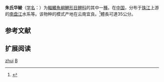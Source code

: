 {{Speciesbox
| name = 朱氏华鲮
| status = NE
| status_system = IUCN3.1
| image = 
| genus = Bangana
| species = zhui
| authority = Zheng et Chen, 1989
| synonyms = *''Sinilabeo zhui''<br /><small>Zheng & Chen, 1989</small>
}}

'''朱氏华鲮'''（[[学名|学名]]：{{lang|la|''Sinilabeo zhui''}}）为[[輻鰭魚綱|輻鰭魚綱]][[鯉形目|鯉形目]][[鲤科|鲤科]]的其中一[[種|種]]。在[[中国|中国]]，分布于[[珠江|珠江]]上游的[[南盘江|南盘江]]水系等。该物种的模式产地在云南宜良。<ref name='id6089'>{{cite web| url =http://www.bioinfo.cn/db05/BjdwSpecies.php?action=view&id=6089| title =朱氏华鲮| work =中国动物物种编目数据库| publisher =中国科学院微生物研究所| author =中国科学院动物研究所| accessdate =2009-04-11| deadurl =yes| archiveurl =https://web.archive.org/web/20160305064951/http://www.bioinfo.cn/db05/BjdwSpecies.php?action=view&id=6089| archivedate =2016-03-05}}</ref>體長可達35公分。

== 参考文献 ==
{{reflist}}

== 扩展阅读 ==
{{refbegin}}
{{wikispecies-inline|Sinilabeo zhui|朱氏华鲮}}
{{refend}}
{{Taxonbar|from=Q4873706}}

[[Category:孟加拉鲮属|zhui]]
[[Category:1989年描述的鱼类|B]]


{{鯉形目小作品}}